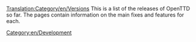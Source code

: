 [[Translation:Category/en/Versions]]{{en/-}}
This is a list of the releases of OpenTTD so far.  The pages contain information on the main fixes and features for each.

[[Category:en/Development]]